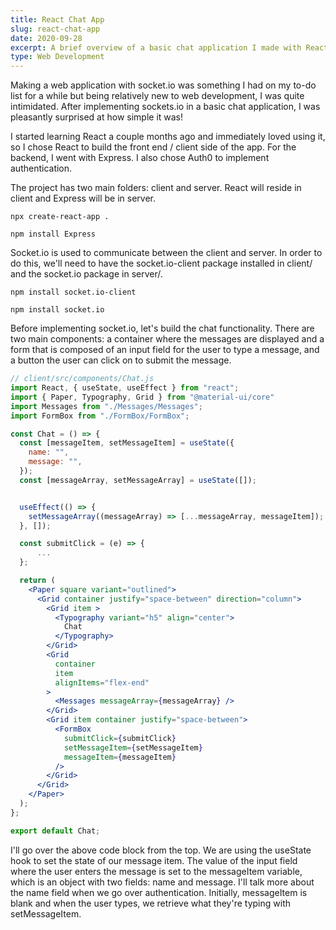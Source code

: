 ---
title: React Chat App
slug: react-chat-app
date: 2020-09-28
excerpt: A brief overview of a basic chat application I made with React, Express, socket.io, and Auth0.
type: Web Development
---

Making a web application with socket.io was something I had on my to-do list for a while but being
relatively new to web development, I was quite intimidated. After implementing sockets.io in a basic
chat application, I was pleasantly surprised at how simple it was!

I started learning React a couple
months ago and immediately loved using it, so I chose React to build the front end / client side
of the app. For the backend, I went with Express. I also chose Auth0 to implement authentication.

The project has two main folders: client and server. React will reside in client and
Express will be in server.

```git
npx create-react-app .
```

```git
npm install Express
```

Socket.io is used to communicate between the client and server. In order to do this, we'll need to have
the socket.io-client package installed in client/ and the socket.io package in server/.

```git
npm install socket.io-client
```

```git
npm install socket.io
```

Before implementing socket.io, let's build the chat functionality. There are two main components: a container
where the messages are displayed and a form that is composed of an input field for the user to type a message, and
a button the user can click on to submit the message.

```jsx
// client/src/components/Chat.js
import React, { useState, useEffect } from "react";
import { Paper, Typography, Grid } from "@material-ui/core"
import Messages from "./Messages/Messages";
import FormBox from "./FormBox/FormBox";

const Chat = () => {
  const [messageItem, setMessageItem] = useState({
    name: "",
    message: "",
  });
  const [messageArray, setMessageArray] = useState([]);


  useEffect(() => {
    setMessageArray((messageArray) => [...messageArray, messageItem]);
  }, []);

  const submitClick = (e) => {
      ...
  };

  return (
    <Paper square variant="outlined">
      <Grid container justify="space-between" direction="column">
        <Grid item >
          <Typography variant="h5" align="center">
            Chat
          </Typography>
        </Grid>
        <Grid
          container
          item
          alignItems="flex-end"
        >
          <Messages messageArray={messageArray} />
        </Grid>
        <Grid item container justify="space-between">
          <FormBox
            submitClick={submitClick}
            setMessageItem={setMessageItem}
            messageItem={messageItem}
          />
        </Grid>
      </Grid>
    </Paper>
  );
};

export default Chat;
```

I'll go over the above code block from the top. We are using the useState hook to set the state of our message item.
The value of the input field where the user enters the message is set to the messageItem variable, which is an object with
two fields: name and message. I'll talk more about the name field when we go over authentication. Initially, messageItem is blank
and when the user types, we retrieve what they're typing with setMessageItem.
